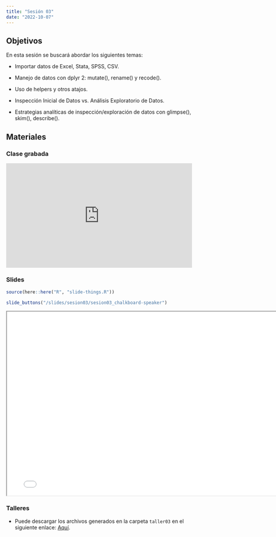 ```yaml
---
title: "Sesión 03"
date: "2022-10-07"
---
```


## Objetivos

En esta sesión se buscará abordar los siguientes temas: 

- Importar datos de Excel, Stata, SPSS, CSV. 

- Manejo de datos con dplyr 2: mutate(), rename() y recode(). 

- Uso de helpers y otros atajos. 

- Inspección Inicial de Datos vs. Análisis Exploratorio de Datos. 

- Estrategias analíticas de inspección/exploración de datos con glimpse(), skim(), describe().


## Materiales

::: {.panel-tabset}

### Clase grabada

<div style="padding:56.25% 0 0 0;position:relative;"><iframe src="https://player.vimeo.com/video/758183385?h=e1306aa23e&amp;badge=0&amp;autopause=0&amp;player_id=0&amp;app_id=58479" frameborder="0" allow="autoplay; fullscreen; picture-in-picture" allowfullscreen style="position:absolute;top:0;left:0;width:100%;height:100%;" title="sesion03"></iframe></div><script src="https://player.vimeo.com/api/player.js"></script>


### Slides

```r
source(here::here("R", "slide-things.R"))
```

```r
slide_buttons("/slides/sesion03/sesion03_chalkboard-speaker")
```

```{=html}
<iframe width="780" height="500" src="../slides/sesion03/sesion03_chalkboard-speaker.html" title="Sesión 3 - Importar y manejar datos en R. AID y AED."></iframe>
```

### Talleres

- Puede descargar los archivos generados en la carpeta `taller03` en el siguiente enlace: [Aquí](https://drive.google.com/drive/folders/1IzzVu64eZDnv1C-iNNFz6L5Zjfx--Z-G?usp=sharing).


:::


